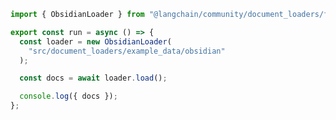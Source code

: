 ```typescript
import { ObsidianLoader } from "@langchain/community/document_loaders/fs/obsidian";

export const run = async () => {
  const loader = new ObsidianLoader(
    "src/document_loaders/example_data/obsidian"
  );

  const docs = await loader.load();

  console.log({ docs });
};
```